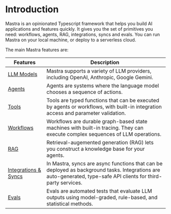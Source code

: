 # Introduction

Mastra is an opinionated Typescript framework that helps you build AI applications and features quickly. It gives you the set of primitives you need: workflows, agents, RAG, integrations, syncs and evals. You can run Mastra on your local machine, or deploy to a serverless cloud.

The main Mastra features are:

| Features                                           | Description                                                                                                                                                     |
| -------------------------------------------------- | --------------------------------------------------------------------------------------------------------------------------------------------------------------- |
| [LLM Models](../llm-models/00-overview.mdx)        | Mastra supports a variety of LLM providers, including OpenAI, Anthropic, Google Gemini.                                                                         |
| [Agents](../agents/00-overview.mdx)                | Agents are systems where the language model chooses a sequence of actions.                                                                                      |
| [Tools](../agents/02-adding-tools.mdx)             | Tools are typed functions that can be executed by agents or workflows, with built-in integration access and parameter validation.                               |
| [Workflows](../workflows/00-overview.mdx)          | Workflows are durable graph-based state machines with built-in tracing. They can execute complex sequences of LLM operations.                                   |
| [RAG](../rag/overview.mdx)                         | Retrieval-augemented generation (RAG) lets you construct a knowledge base for your agents.                                                                      |
| [Integrations & Syncs](../engine/integrations.mdx) | In Mastra, syncs are async functions that can be deployed as background tasks. Integrations are auto-generated, type-safe API clients for third-party services. |
| [Evals](../08-running-evals)                       | Evals are automated tests that evaluate LLM outputs using model-graded, rule-based, and statistical methods.                                                    |
